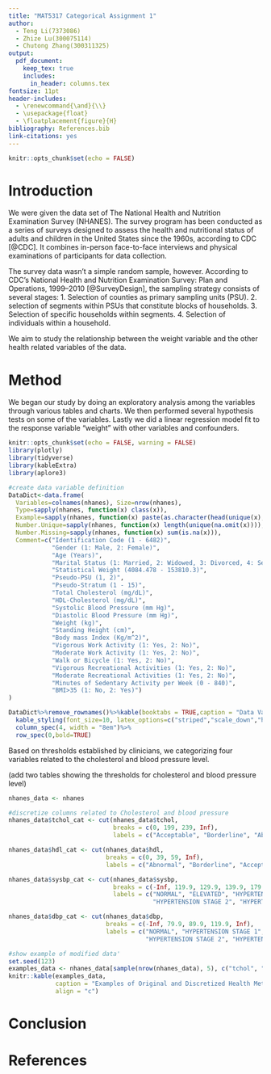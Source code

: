 ```yaml
---
title: "MAT5317 Categorical Assignment 1"
author: 
  - Teng Li(7373086)
  - Zhize Lu(300075114) 
  - Chutong Zhang(300311325)
output: 
  pdf_document: 
    keep_tex: true
    includes:
      in_header: columns.tex
fontsize: 11pt
header-includes: 
  - \renewcommand{\and}{\\}
  - \usepackage{float}
  - \floatplacement{figure}{H}
bibliography: References.bib
link-citations: yes
---
```



```r
knitr::opts_chunk$set(echo = FALSE)
```

# Introduction
We were given the data set of The National Health and Nutrition Examination Survey (NHANES). The survey program has been conducted as a series of surveys designed to assess the health and nutritional status of adults and children in the United States since the 1960s, according to CDC [@CDC]. It combines in-person face-to-face interviews and physical examinations of participants for data collection. 

The survey data wasn't a simple random sample, however. According to CDC's National Health and Nutrition Examination Survey: Plan and Operations, 1999–2010 [@SurveyDesign], the sampling strategy consists of several stages: 1. Selection of counties as primary sampling units (PSU). 2. selection of segments within PSUs that constitute blocks of households. 3. Selection of specific households within segments. 4. Selection of individuals within a household. 

We aim to study the relationship between the weight variable and the other health related variables of the data. 

# Method
We began our study by doing an exploratory analysis among the variables through various tables and charts. We then performed several hypothesis tests on some of the variables. Lastly we did a linear regression model fit to the response variable "weight" with other variables and confounders.

```r
knitr::opts_chunk$set(echo = FALSE, warning = FALSE)
library(plotly)
library(tidyverse)
library(kableExtra)
library(aplore3)
```

```r
#create data variable definition
DataDict<-data.frame(
  Variables=colnames(nhanes), Size=nrow(nhanes), 
  Type=sapply(nhanes, function(x) class(x)),
  Example=sapply(nhanes, function(x) paste(as.character(head(unique(x),3)), collapse = ", ")),
  Number.Unique=sapply(nhanes, function(x) length(unique(na.omit(x)))),
  Number.Missing=sapply(nhanes, function(x) sum(is.na(x))),
  Comment=c("Identification Code (1 - 6482)",
            "Gender (1: Male, 2: Female)",
            "Age (Years)",
            "Marital Status (1: Married, 2: Widowed, 3: Divorced, 4: Separated, 5: Never Married, 6: Living Together)",
            "Statistical Weight (4084.478 - 153810.3)",
            "Pseudo-PSU (1, 2)",
            "Pseudo-Stratum (1 - 15)",
            "Total Cholesterol (mg/dL)",
            "HDL-Cholesterol (mg/dL)",
            "Systolic Blood Pressure (mm Hg)",
            "Diastolic Blood Pressure (mm Hg)",
            "Weight (kg)", 
            "Standing Height (cm)",  
            "Body mass Index (Kg/m^2)",
            "Vigorous Work Activity (1: Yes, 2: No)",
            "Moderate Work Activity (1: Yes, 2: No)",
            "Walk or Bicycle (1: Yes, 2: No)",
            "Vigorous Recreational Activities (1: Yes, 2: No)",
            "Moderate Recreational Activities (1: Yes, 2: No)",
            "Minutes of Sedentary Activity per Week (0 - 840)",
            "BMI>35 (1: No, 2: Yes)")
)

DataDict%>%remove_rownames()%>%kable(booktabs = TRUE,caption = "Data Variable Definition")%>%
  kable_styling(font_size=10, latex_options=c("striped","scale_down","hold_position"))%>%
  column_spec(4, width = "8em")%>%
  row_spec(0,bold=TRUE)
```

Based on thresholds established by clinicians, we categorizing four variables related to the cholesterol and blood pressure level.

(add two tables showing the thresholds for cholesterol and blood pressure level)

```r

nhanes_data <- nhanes

#discretize columns related to Cholesterol and blood pressure
nhanes_data$tchol_cat <- cut(nhanes_data$tchol, 
                             breaks = c(0, 199, 239, Inf), 
                             labels = c("Acceptable", "Borderline", "Abnormal"))

nhanes_data$hdl_cat <- cut(nhanes_data$hdl, 
                           breaks = c(0, 39, 59, Inf), 
                           labels = c("Abnormal", "Borderline", "Acceptable"))

nhanes_data$sysbp_cat <- cut(nhanes_data$sysbp, 
                             breaks = c(-Inf, 119.9, 129.9, 139.9, 179.9, Inf),
                             labels = c("NORMAL", "ELEVATED", "HYPERTENSION STAGE 1", 
                                        "HYPERTENSION STAGE 2", "HYPERTENSIVE CRISIS"))

nhanes_data$dbp_cat <- cut(nhanes_data$dbp, 
                           breaks = c(-Inf, 79.9, 89.9, 119.9, Inf),
                           labels = c("NORMAL", "HYPERTENSION STAGE 1", 
                                      "HYPERTENSION STAGE 2", "HYPERTENSIVE CRISIS"))

#show example of modified data'
set.seed(123)
examples_data <- nhanes_data[sample(nrow(nhanes_data), 5), c("tchol", "tchol_cat", "hdl", "hdl_cat", "sysbp", "sysbp_cat", "dbp", "dbp_cat")]
knitr::kable(examples_data, 
             caption = "Examples of Original and Discretized Health Metrics",
             align = "c")
```









# Conclusion

# References

